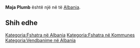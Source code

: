 {{Fshat në Albania
 | Emri                = Maja Plumb
| std_N_name = Maja Plumb
| std_N_FULL_NAME_RO = Maja Plumb
| std_N_FULL_NAME_ND_RO = Maja Plumb
| std_N_SORT_NAME_RG = PLUMB MAJA
| std_N_FULL_NAME_RG = Plumb, Maja
| std_N_FULL_NAME_ND_RG = Plumb, Maja

 | Emri (Rasa dhanore) = 
 | Figura              = 
 | Shteti              = Albania
 | Komuna              = 
 | Kodi postar         = 
 | Sipërfaqja          = 

 | Popullsia           = 

 | Regj. i popullsisë  = 
 | Dend. e popullsisë  = 
 | Faqja zyrtare       = 
 <!--- Koordinatat ----> 
 | Gjerësia            = 42.347778
 | Gjatësia            = 20.236111
 | Lartësia            = 
}}
'''Maja Plumb''' është një [[]] në [[]] të [[Albania]].

<!-- == Gjeografia == -->
<!-- == Historia == -->
<!-- == Demografia == -->
== Shih edhe ==
{{Komuna }}
{{Kosovo-Administrata-Cung}}

[[Kategoria:Fshatra në Albania]]
[[Kategoria:Fshatra në Kommunes ]]
[[Kategoria:Vendbanime në Albania]]